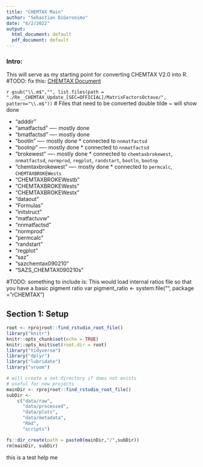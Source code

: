 ```yaml
---
title: "CHEMTAX Main"
author: "Sebastian DiGeronimo"
date: "6/2/2022"
output:
  html_document: default
  pdf_document: default
---
```


### Intro: 
This will serve as my starting point for converting CHEMTAX V2.0 into R.
#TODO: fix this: [CHEMTAX Document](./Re__CHEMTAX_Update_[SEC=OFFICIAL]/Re__CHEMTAX_Update_[SEC=OFFICIAL]/CHEMTAX 2 Octave version.docx)

`r gsub("\\.m$","", list.files(path = "./Re__CHEMTAX_Update_[SEC=OFFICIAL]/MatrixFactorsOctave/", pattern="\\.m$"))`
# Files that need to be converted
double tilde ~ will show done

* "adddir"
* "amatfactsd"                    ---- mostly done
* "bmatfactsd"                    ---- mostly done        
* "bootln"                        ---- mostly done * connected to `nnmatfactsd`
* "bootnp"                        ---- mostly done * connected to `nnmatfactsd`             
* "brokewest"                     ---- mostly done * connected to `chemtaxbrokewest`, 
                                  `nnmatfactsd`,  `normprod`, `regplot`, 
                                  `randstart`, `bootln`, `bootnp`
* "chemtaxbrokewest"              ---- mostly done * connected to `permcalc`, 
                                  `CHEMTAXBROKEWests`
* "CHEMTAXBROKEWestb" 
* "CHEMTAXBROKEWests"   
* "CHEMTAXBROKEWestx"   
* "dataout"             
* "Formulas"           
* "initstruct"          
* "matfactuvw"          
* "nnmatfactsd"         
* "normprod"            
* "permcalc"            
* "randstart"          
* "regplot"             
* "saz"                 
* "sazchemtax090210"    
* "SAZS_CHEMTAX090210s"


#TODO: something to include is:
This would load internal ratios file so that you have a basic pigment ratio var
pigment_ratio <- system.file("", package = "rCHEMTAX")

## Section 1: Setup

```r
root <- rprojroot::find_rstudio_root_file()
library("knitr")
knitr::opts_chunk$set(echo = TRUE)
knitr::opts_knit$set(root.dir = root)
library("tidyverse")
library("dplyr")
library("lubridate")
library("vroom")


```

```r
# will create a set directory if does not exists
# useful for new projects
mainDir <- rprojroot::find_rstudio_root_file()
subDir <-
    c("data/raw",
      "data/processed",
      "data/plots",
      "data/metadata",
      "Rmd",
      "scripts")

fs::dir_create(path = paste0(mainDir,"/",subDir))
rm(mainDir, subDir)
```

this is a test help me
```r

```

